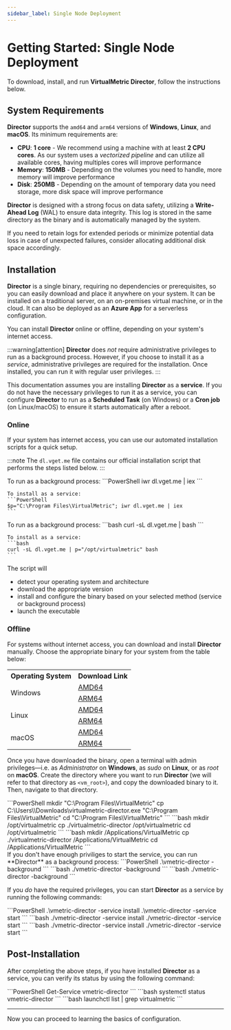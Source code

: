 ```yaml
---
sidebar_label: Single Node Deployment
---
```


# Getting Started: Single Node Deployment

To download, install, and run **VirtualMetric Director**, follow the instructions below.

## System Requirements

**Director** supports the `amd64` and `arm64` versions of **Windows**, **Linux**, and **macOS**. Its minimum requirements are:

- **CPU**: **1 core** - We recommend using a machine with at least **2 CPU cores**. As our system uses a _vectorized pipeline_ and can utilize all available cores, having multiples cores will improve performance
- **Memory**: **150MB** - Depending on the volumes you need to handle, more memory will improve performance
- **Disk**: **250MB** - Depending on the amount of temporary data you need storage, more disk space will improve performance

**Director** is designed with a strong focus on data safety, utilizing a **Write-Ahead Log**  (WAL) to ensure data integrity. This log is stored in the same directory as the binary and is automatically managed by the system.  

If you need to retain logs for extended periods or minimize potential data loss in case of unexpected failures, consider allocating additional disk space accordingly.

## Installation

**Director** is a single binary, requiring no dependencies or prerequisites, so you can easily download and place it anywhere on your system. It can be installed on a traditional server, on an on-premises virtual machine, or in the cloud. It can also be deployed as an **Azure App** for a serverless configuration.

You can install **Director** online or offline, depending on your system's internet access.

:::warning[attention]
**Director**  does _not_ require administrative privileges to run as a background process. However, if you choose to install it as a _service_, administrative privileges are required for the installation. Once installed, you can run it with regular user privileges.
:::

This documentation assumes you are installing **Director** as a **service**. If you do not have the necessary privileges to run it as a service, you can configure **Director** to run as a **Scheduled Task** (on Windows) or a **Cron job** (on Linux/macOS) to ensure it starts automatically after a reboot.

### Online

If your system has internet access, you can use our automated installation scripts for a quick setup.

:::note
The `dl.vget.me` file contains our official installation script that performs the steps listed below.
:::

<Tabs groupId="cli-options">
  <TabItem value="powershell" label="PowerShell" default>  
    To run as a background process:
    ```PowerShell
    iwr dl.vget.me | iex
    ```

    To install as a service:
    ```PowerShell
    $p="C:\Program Files\VirtualMetric"; iwr dl.vget.me | iex
    ```
  </TabItem>
  <TabItem value="bash" label="Bash">  
    To run as a background process:
    ```bash
    curl -sL dl.vget.me | bash
    ```

    To install as a service:
    ```bash
    curl -sL dl.vget.me | p="/opt/virtualmetric" bash
    ```
  </TabItem>
</Tabs>

The script will

- detect your operating system and architecture
- download the appropriate version
- install and configure the binary based on your selected method (service or background process)
- launch the executable

### Offline

For systems without internet access, you can download and install **Director** manually. Choose the appropriate binary for your system from the table below:

<table style={{textAlign: "center"}}>
  <tr><th>Operating System</th><th>Download Link</th></tr>
  <tr>
    <td rowspan="2">Windows</td>
   <td><a href="https://dl.vget.me/director/windows/amd64/vmetric-director.exe">AMD64</a></td>
   </tr>
  <tr><td><a href="https://dl.vget.me/director/windows/arm64/vmetric-director.exe">ARM64</a></td></tr>
  <tr>
    <td rowspan="2">Linux</td>
    <td><a href="https://dl.vget.me/director/linux/amd64/vmetric-director">AMD64</a></td>
  </tr>
  <tr><td><a href="https://dl.vget.me/director/linux/arm64/vmetric-director">ARM64</a></td></tr>
  <tr>
    <td rowspan="2">macOS</td>
    <td><a href="https://dl.vget.me/director/darwin/amd64/vmetric-director">AMD64</a></td>
  </tr>
  <tr><td><a href="https://dl.vget.me/director/darwin/arm64/vmetric-director">ARM64</a></td></tr>
</table>

Once you have downloaded the binary, open a terminal with admin privileges&mdash;i.e. as _Administrator_ on **Windows**, as _sudo_ on **Linux**, or as _root_ on **macOS**. Create the directory where you want to run **Director** (we will refer to that directory as `<vm_root>`), and copy the downloaded binary to it. Then, navigate to that directory.

<Tabs>
  <TabItem value="windows" label="Windows" default>
  ```PowerShell
  mkdir "C:\Program Files\VirtualMetric"
  cp C:\Users\<admin-user>\Downloads\virtualmetric-director.exe "C:\Program Files\VirtualMetric"
  cd "C:\Program Files\VirtualMetric"
  ```
  </TabItem>
  <TabItem value="linux" label="Linux">
  ```bash
  mkdir /opt/virtualmetric
  cp ./virtualmetric-director /opt/virtualmetric
  cd /opt/virtualmetric
  ```
  </TabItem>
  <TabItem value="macos" label="macOS">
  ```bash
  mkdir /Applications/VirtualMetric
  cp ./virtualmetric-director /Applications/VirtualMetric
  cd /Applications/VirtualMetric
  ```
  </TabItem>
</Tabs>

<br />
If you don't have enough priviliges to start the service, you can run **Director** as a background process:

<Tabs>
  <TabItem value="windows" label="Windows">
    ```PowerShell
    .\vmetric-director -background
    ```
  </TabItem>
  <TabItem value="linux" label="Linux">
    ```bash
    ./vmetric-director -background
    ```
  </TabItem>
  <TabItem value="macos" label="macOS">
    ```bash
    ./vmetric-director -background
    ```
  </TabItem>
</Tabs>

If you _do_ have the required privileges, you can start **Director** as a service by running the following commands:

<Tabs>
  <TabItem value="windows" label="Windows">
    ```PowerShell
    .\vmetric-director -service install
    .\vmetric-director -service start
    ```
  </TabItem>
  <TabItem value="linux" label="Linux">
    ```bash
    ./vmetric-director -service install
    ./vmetric-director -service start
    ```
  </TabItem>
  <TabItem value="macos" label="macOS">
    ```bash
    ./vmetric-director -service install
    ./vmetric-director -service start
    ```
  </TabItem>
</Tabs>

## Post-Installation

After completing the above steps, if you have installed **Director** as a service, you can verify its status by using the following command:

<Tabs>
  <TabItem value="windows" label="Windows">
    ```PowerShell
    Get-Service vmetric-director
    ```
  </TabItem>
  <TabItem value="linux" label="Linux">
    ```bash
    systemctl status vmetric-director
    ```
  </TabItem>
  <TabItem value="macos" label="macOS">
    ```bash
    launchctl list | grep virtualmetric
    ```
  </TabItem>
</Tabs>

---

Now you can proceed to learning the basics of configuration.

